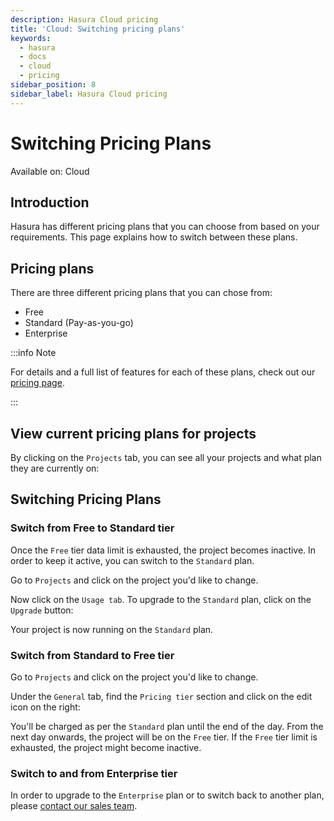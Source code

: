 ```yaml
---
description: Hasura Cloud pricing
title: 'Cloud: Switching pricing plans'
keywords:
  - hasura
  - docs
  - cloud
  - pricing
sidebar_position: 8
sidebar_label: Hasura Cloud pricing
---
```



# Switching Pricing Plans

<div className='badge badge--primary heading-badge'>Available on: Cloud</div>

## Introduction

Hasura has different pricing plans that you can choose from based on your requirements. This page explains how to switch
between these plans.

## Pricing plans

There are three different pricing plans that you can chose from:

- Free
- Standard (Pay-as-you-go)
- Enterprise

:::info Note

For details and a full list of features for each of these plans, check out our
[pricing page](https://hasura.io/pricing/).

:::

## View current pricing plans for projects

By clicking on the `Projects` tab, you can see all your projects and what plan they are currently on:

<Thumbnail src='/img/projects/project-pricing-plans.png' alt='Billing overview' width='1200px' />

## Switching Pricing Plans

### Switch from **Free** to **Standard** tier

Once the `Free` tier data limit is exhausted, the project becomes inactive. In order to keep it active, you can switch
to the `Standard` plan.

Go to `Projects` and click on the project you'd like to change.

Now click on the `Usage tab`. To upgrade to the `Standard` plan, click on the `Upgrade` button:

<Thumbnail src='/img/projects/upgrade-to-paid-plan.png' alt='Upgrade to the Standard plan' width='1200px' />

Your project is now running on the `Standard` plan.

### Switch from **Standard** to **Free** tier

Go to `Projects` and click on the project you'd like to change.

Under the `General` tab, find the `Pricing tier` section and click on the edit icon on the right:

<Thumbnail src='/img/projects/switch-to-free-plan.png' alt='Switch from Standard to Free tier' width='1200px' />

You'll be charged as per the `Standard` plan until the end of the day. From the next day onwards, the project will be on
the `Free` tier. If the `Free` tier limit is exhausted, the project might become inactive.

### Switch to and from **Enterprise** tier

In order to upgrade to the `Enterprise` plan or to switch back to another plan, please
[contact our sales team](https://hasura.io/contact-us/?type=hasuraenterprise).
